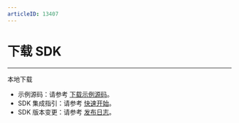 ```yaml
---
articleID: 13407
---
```

# 下载 SDK

- - -

<Card title="Express-Video SDK" href="https://artifact-sdk.zego.im/express/video/android/zego-express-video-android.zip" >
本地下载
</Card>

<Note title="说明">


- 示例源码：请参考 [下载示例源码](!DownloadDemo/DownloadDemo)。
- SDK 集成指引：请参考 [快速开始](!Integration/SDK_Integration)。
- SDK 版本变更：请参考 [发布日志](!DownloadSDK/Release_Notes)。

</Note>




